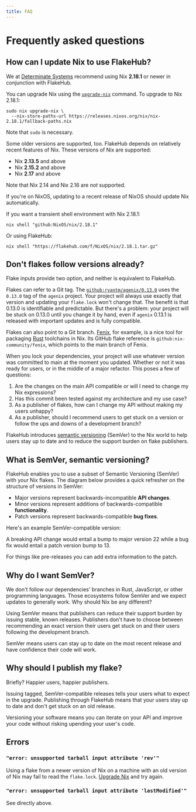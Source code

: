 ```yaml
---
title: FAQ
---
```


# Frequently asked questions

## How can I update Nix to use FlakeHub?

We at [Determinate Systems][detsys] recommend using Nix **2.18.1** or newer in conjunction with FlakeHub.

You can upgrade Nix using the [`upgrade-nix`][upgrade-nix] command. To upgrade to Nix 2.18.1:

```shell
sudo nix upgrade-nix \
  --nix-store-paths-url https://releases.nixos.org/nix/nix-2.18.1/fallback-paths.nix
```

Note that `sudo` is necessary.

Some older versions are supported, too.
FlakeHub depends on relatively recent features of Nix.
These versions of Nix are supported:

* Nix **2.13.5** and above
* Nix **2.15.2** and above
* Nix **2.17** and above

Note that Nix 2.14 and Nix 2.16 are *not* supported.

If you're on NixOS, updating to a recent release of NixOS should update Nix automatically.

If you want a transient shell environment with Nix 2.18.1:

```shell
nix shell "github:NixOS/nix/2.18.1"
```

Or using FlakeHub:

```shell
nix shell "https://flakehub.com/f/NixOS/nix/2.18.1.tar.gz"
```

## Don't flakes follow versions already?

Flake inputs provide two option, and neither is equivalent to FlakeHub.

Flakes can refer to a Git tag.
The [`github:ryantm/agenix/0.13.0`][agenix] uses the `0.13.0` tag of the `agenix` project.
Your project will always use exactly that version and updating your `flake.lock` won't change that.
The benefit is that 0.13.0 is identifiable and predictable.
But there's a problem: your project will be stuck on 0.13.0 until you change it by hand, even if `agenix` 0.13.1 is released with important updates and is fully compatible.

Flakes can also point to a Git branch.
[Fenix], for example, is a nice tool for packaging [Rust] toolchains in Nix.
Its GitHub flake reference is `github:nix-community/fenix`, which points to the main branch of Fenix.

When you lock your dependencies, your project will use whatever version was committed to main at the moment you updated. Whether or not it was ready for users, or in the middle of a major refactor. This poses a few of questions:

1. Are the changes on the main API compatible or will I need to change my Nix expressions?
1. Has this commit been tested against my architecture and my use case?
1. As a publisher of flakes, how can I change my API without making my users unhappy?
1. As a publisher, should I recommend users to get stuck on a version or follow the ups and downs of a development branch?

FlakeHub introduces [semantic versioning][semver] (SemVer) to the Nix world to help users stay up to date and to reduce the support burden on flake publishers.

## What is SemVer, semantic versioning?

FlakeHub enables you to use a subset of Semantic Versioning (SemVer) with your Nix flakes.
The diagram below provides a quick refresher on the structure of versions in SemVer:

<SemVer major="major" minor="minor" patch="patch" explainer />

- <span className="text-pink-600 dark:text-pink-400">Major</span> versions represent
  backwards-incompatible **API changes**.
- <span className="text-sky-600 dark:text-sky-400">Minor</span> versions represent
  additions of backwards-compatible **functionality**.
- <span className="text-sky-600 dark:text-sky-400">Patch</span> versions represent
  backwards-compatible **bug fixes**.

Here's an example SemVer-compatible version:

<SemVer major="21" minor="3" patch="12" explainer={false} />

A breaking API change would entail a bump to major version 22 while a bug fix would entail a patch version bump to 13.

For things like pre-releases you can add extra information to the <span className="text-sky-600 dark:text-sky-400">patch</span>.

<SemVer major="21" minor="3" patch="12-pre" />

## Why do I want SemVer?

We don't follow our dependencies' branches in Rust, JavaScript, or other programming languages.
Those ecosystems follow SemVer and we expect updates to generally work.
Why should Nix be any different?

Using SemVer means that publishers can reduce their support burden by issuing stable, known releases.
Publishers don't have to choose between recommending an exact version their users get stuck on and their users following the development branch.

SemVer means users can stay up to date on the most recent release and have confidence their code will work.

## Why should I publish my flake?

Briefly?
Happier users, happier publishers.

Issuing tagged, SemVer-compatible releases tells your users what to expect in the upgrade.
Publishing through FlakeHub means that your users stay up to date and don't get stuck on an old release.

Versioning your software means you can iterate on your API and improve your code without risking upending your user's code.

## Errors

### `"error: unsupported tarball input attribute 'rev'"`

Using a flake from a newer version of Nix on a machine with an old version of Nix may fail to read the `flake.lock`. [Upgrade Nix](#TODO) and try again.

### `"error: unsupported tarball input attribute 'lastModified'"`

See directly above.

[agenix]: https://github.com/ryantm/agenix
[detsys]: https://determinate.systems
[fenix]: https://github.com/nix-community/fenix
[rust]: https://rust-lang.org
[semver]: ./concepts/semver
[upgrade-nix]: https://nixos.org/manual/nix/stable/command-ref/new-cli/nix3-upgrade-nix.html
